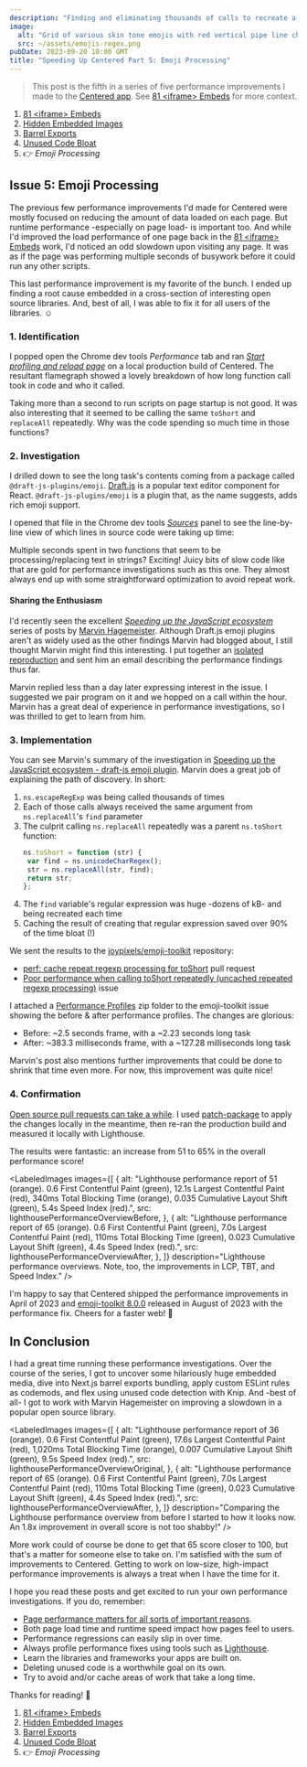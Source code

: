 ```yaml
---
description: "Finding and eliminating thousands of calls to recreate a giant regular expression in a popular open source emoji plugin."
image:
  alt: "Grid of various skin tone emojis with red vertical pipe line characters between them."
  src: ~/assets/emojis-regex.png
pubDate: 2023-09-20 10:00 GMT
title: "Speeding Up Centered Part 5: Emoji Processing"
---
```




> This post is the fifth in a series of five performance improvements I made to the [Centered app](https://centered.app).
> See [81 &lt;iframe&gt; Embeds](/blog/speeding-up-centered-part-1-81-iframe-embeds) for more context.

1. [81 &lt;iframe&gt; Embeds](/blog/speeding-up-centered-part-1-81-iframe-embeds)
1. [Hidden Embedded Images](/blog/speeding-up-centered-part-2-hidden-embedded-images)
1. [Barrel Exports](/blog/speeding-up-centered-part-3-barrel-exports)
1. [Unused Code Bloat](/blog/speeding-up-centered-part-4-unused-code-bloat)
1. 👉 _Emoji Processing_

## Issue 5: Emoji Processing

The previous few performance improvements I'd made for Centered were mostly focused on reducing the amount of data loaded on each page.
But runtime performance -especially on page load- is important too.
And while I'd improved the load performance of one page back in the [81 &lt;iframe&gt; Embeds](/blog/speeding-up-centered-part-1-81-iframe-embeds) work, I'd noticed an odd slowdown upon visiting any page.
It was as if the page was performing multiple seconds of busywork before it could run any other scripts.

<LabeledVideo
	alt="Loading localhost:1701/app (Centered) for several seconds of spinner before app content appears."
	description="Loading a local production build of Centered. Note the several seconds before populating with app content."
	src="/images/blog/localhost-centered-loading-seconds.webm"
/>

This last performance improvement is my favorite of the bunch.
I ended up finding a root cause embedded in a cross-section of interesting open source libraries.
And, best of all, I was able to fix it for all users of the libraries.
☺️

### 1. Identification

I popped open the Chrome dev tools _Performance_ tab and ran _[Start profiling and reload page](https://developer.chrome.com/docs/devtools/performance/reference/#record-load)_ on a local production build of Centered.
The resultant flamegraph showed a lovely breakdown of how long function call took in code and who it called.

<LabeledImage
	alt="Performance flame chart loading the centered homepage. A 1.07 s long task is shown containing many anonymous functions with calls to e.toShort calling e.replaceAll."
	description="Note the important lighthouse metrics all coming after the >1 second long task. Oof."
	src={lighthousePerformanceProfileBeforeLongTask}
/>

Taking more than a second to run scripts on page startup is not good.
It was also interesting that it seemed to be calling the same `toShort` and `replaceAll` repeatedly.
Why was the code spending so much time in those functions?

### 2. Investigation

I drilled down to see the long task's contents coming from a package called `@draft-js-plugins/emoji`.
[Draft.js](https://draftjs.org) is a popular text editor component for React.
`@draft-js-plugins/emoji` is a plugin that, as the name suggests, adds rich emoji support.

I opened that file in the Chrome dev tools _[Sources](https://developer.chrome.com/docs/devtools/sources)_ panel to see the line-by-line view of which lines in source code were taking up time:

<LabeledImage
	alt="Dev tools sources view of the previous code snippet. 1689.3 ms are in the line in ns.escapeRegExp. 378.4 ms are in the var search line in replaceAll. Other lines don't exceed 35 ms."
	description="Interesting that the two lines containing complex regular expressions were the ones with the most time spent."
	src={sourceBeforeLineAnnotations}
/>

Multiple seconds spent in two functions that seem to be processing/replacing text in strings?
Exciting!
Juicy bits of slow code like that are gold for performance investigations such as this one.
They almost always end up with some straightforward optimization to avoid repeat work.

#### Sharing the Enthusiasm

I'd recently seen the excellent _[Speeding up the JavaScript ecosystem](https://marvinh.dev/blog/speeding-up-javascript-ecosystem)_ series of posts by [Marvin Hagemeister](https://marvinh.dev).
Although Draft.js emoji plugins aren't as widely used as the other findings Marvin had blogged about, I still thought Marvin might find this interesting.
I put together an [isolated reproduction](https://github.com/JoshuaKGoldberg/repros/tree/draft-js-emoji-plugin-emoji-toolkit-performance) and sent him an email describing the performance findings thus far.

Marvin replied less than a day later expressing interest in the issue.
I suggested we pair program on it and we hopped on a call within the hour.
Marvin has a great deal of experience in performance investigations, so I was thrilled to get to learn from him.

### 3. Implementation

You can see Marvin's summary of the investigation in [Speeding up the JavaScript ecosystem - draft-js emoji plugin](https://marvinh.dev/blog/speeding-up-javascript-ecosystem-part-5).
Marvin does a great job of explaining the path of discovery.
In short:

1. `ns.escapeRegExp` was being called thousands of times
2. Each of those calls always received the same argument from `ns.replaceAll`'s `find` parameter
3. The culprit calling `ns.replaceAll` repeatedly was a parent `ns.toShort` function:
   ```js
   ns.toShort = function (str) {
   	var find = ns.unicodeCharRegex();
   	str = ns.replaceAll(str, find);
   	return str;
   };
   ```
4. The `find` variable's regular expression was huge -dozens of kB- and being recreated each time
5. Caching the result of creating that regular expression saved over 90% of the time bloat (!)

We sent the results to the [joypixels/emoji-toolkit](https://github.com/joypixels/emoji-toolkit) repository:

- [perf: cache repeat regexp processing for toShort](https://github.com/joypixels/emoji-toolkit/pull/57) pull request
- [Poor performance when calling toShort repeatedly (uncached repeated regexp processing)](https://github.com/joypixels/emoji-toolkit/issues/58) issue

I attached a [Performance Profiles](https://github.com/joypixels/emoji-toolkit/files/11180719/Performance.Profiles.zip) zip folder to the emoji-toolkit issue showing the before & after performance profiles.
The changes are glorious:

- Before: ~2.5 seconds frame, with a ~2.23 seconds long task
- After: ~383.3 milliseconds frame, with a ~127.28 milliseconds long task

Marvin's post also mentions further improvements that could be done to shrink that time even more.
For now, this improvement was quite nice!

### 4. Confirmation

[Open source pull requests can take a while](/blog/open-source-pull-request-timing).
I used [patch-package](https://github.com/ds300/patch-package) to apply the changes locally in the meantime, then re-ran the production build and measured it locally with Lighthouse.

The results were fantastic: an increase from 51 to 65% in the overall performance score!

<LabeledImages
	images={[
		{
			alt: "Lighthouse performance report of 51 (orange). 0.6 First Contentful Paint (green), 12.1s Largest Contentful Paint (red), 340ms Total Blocking Time (orange), 0.035 Cumulative Layout Shift (green), 5.4s Speed Index (red).",
			src: lighthousePerformanceOverviewBefore,
		},
		{
			alt: "Lighthouse performance report of 65 (orange). 0.6 First Contentful Paint (green), 7.0s Largest Contentful Paint (red), 110ms Total Blocking Time (green), 0.023 Cumulative Layout Shift (green), 4.4s Speed Index (red).",
			src: lighthousePerformanceOverviewAfter,
		},
	]}
	description="Lighthouse performance overviews. Note, too, the improvements in LCP, TBT, and Speed Index."
/>

I'm happy to say that Centered shipped the performance improvements in April of 2023 and [emoji-toolkit 8.0.0](https://github.com/joypixels/emoji-toolkit/releases/tag/8.0.0) released in August of 2023 with the performance fix.
Cheers for a faster web! 🥳

## In Conclusion

I had a great time running these performance investigations.
Over the course of the series, I got to uncover some hilariously huge embedded media, dive into Next.js barrel exports bundling, apply custom ESLint rules as codemods, and flex using unused code detection with Knip.
And -best of all- I got to work with Marvin Hagemeister on improving a slowdown in a popular open source library.

<LabeledImages
	images={[
		{
			alt: "Lighthouse performance report of 36 (orange). 0.6 First Contentful Paint (green), 17.6s Largest Contentful Paint (red), 1,020ms Total Blocking Time (orange), 0.007 Cumulative Layout Shift (green), 9.5s Speed Index (red).",
			src: lighthousePerformanceOverviewOriginal,
		},
		{
			alt: "Lighthouse performance report of 65 (orange). 0.6 First Contentful Paint (green), 7.0s Largest Contentful Paint (red), 110ms Total Blocking Time (green), 0.023 Cumulative Layout Shift (green), 4.4s Speed Index (red).",
			src: lighthousePerformanceOverviewAfter,
		},
	]}
	description="Comparing the Lighthouse performance overview from before I started to how it looks now. An 1.8x improvement in overall score is not too shabby!"
/>

More work could of course be done to get that 65 score closer to 100, but that's a matter for someone else to take on.
I'm satisfied with the sum of improvements to Centered.
Getting to work on low-size, high-impact performance improvements is always a treat when I have the time for it.

I hope you read these posts and get excited to run your own performance investigations.
If you do, remember:

- [Page performance matters for all sorts of important reasons](https://web.dev/why-speed-matters).
- Both page load time and runtime speed impact how pages feel to users.
- Performance regressions can easily slip in over time.
- Always profile performance fixes using tools such as [Lighthouse](https://developer.chrome.com/docs/lighthouse/overview).
- Learn the libraries and frameworks your apps are built on.
- Deleting unused code is a worthwhile goal on its own.
- Try to avoid and/or cache areas of work that take a long time.

Thanks for reading!
💖

1. [81 &lt;iframe&gt; Embeds](/blog/speeding-up-centered-part-1-81-iframe-embeds)
1. [Hidden Embedded Images](/blog/speeding-up-centered-part-2-hidden-embedded-images)
1. [Barrel Exports](/blog/speeding-up-centered-part-3-barrel-exports)
1. [Unused Code Bloat](/blog/blog/speeding-up-centered-part-4-unused-code-bloat)
1. 👉 _Emoji Processing_
